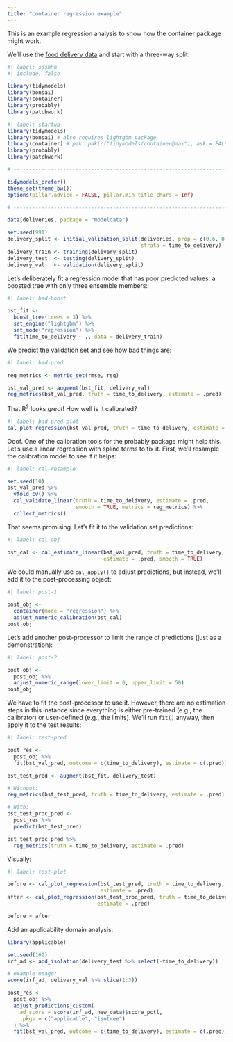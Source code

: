 ```yaml
---
title: "container regression example"
---
```


This is an example regression analysis to show how the container package might work. 

We'll use the [food delivery data](https://aml4td.org/chapters/whole-game.html) and start with a three-way split:

```r
#| label: ssshhh
#| include: false

library(tidymodels)
library(bonsai) 
library(container)
library(probably)
library(patchwork)
```
```r
#| label: startup
library(tidymodels)
library(bonsai) # also requires lightgbm package
library(container) # pak::pak(c("tidymodels/container@max"), ask = FALSE)
library(probably)
library(patchwork)

# ------------------------------------------------------------------------------

tidymodels_prefer()
theme_set(theme_bw())
options(pillar.advice = FALSE, pillar.min_title_chars = Inf)

# ------------------------------------------------------------------------------

data(deliveries, package = "modeldata")

set.seed(991)
delivery_split <- initial_validation_split(deliveries, prop = c(0.6, 0.2), 
                                           strata = time_to_delivery)
delivery_train <- training(delivery_split)
delivery_test  <- testing(delivery_split)
delivery_val   <- validation(delivery_split)
```

Let's deliberately fit a regression model that has poor predicted values: a boosted tree with only three ensemble members: 

```r
#| label: bad-boost

bst_fit <-
  boost_tree(trees = 3) %>%
  set_engine("lightgbm") %>%
  set_mode("regression") %>%
  fit(time_to_delivery ~ ., data = delivery_train)
```

We predict the validation set and see how bad things are:

```r
#| label: bad-pred

reg_metrics <- metric_set(rmse, rsq)

bst_val_pred <- augment(bst_fit, delivery_val)
reg_metrics(bst_val_pred, truth = time_to_delivery, estimate = .pred)
```

That R<sup>2</sup> looks _great_! How well is it calibrated? 

```r
#| label: bad-pred-plot
cal_plot_regression(bst_val_pred, truth = time_to_delivery, estimate = .pred)
```


Ooof. One of the calibration tools for the probably package might help this. Let's use a linear regression with spline terms to fix it. First, we'll resample the calibration model to see if it helps:

```r
#| label: cal-resample

set.seed(10)
bst_val_pred %>%
  vfold_cv() %>%
  cal_validate_linear(truth = time_to_delivery, estimate = .pred, 
                      smooth = TRUE, metrics = reg_metrics) %>%
  collect_metrics()
```

That seems promising. Let's fit it to the validation set predictions:

```r
#| label: cal-obj

bst_cal <- cal_estimate_linear(bst_val_pred, truth = time_to_delivery, 
                               estimate = .pred, smooth = TRUE)
```

We could manually use `cal_apply()` to adjust predictions, but instead, we'll add it to the post-processing object:

```r
#| label: post-1

post_obj <-
  container(mode = "regression") %>%
  adjust_numeric_calibration(bst_cal) 
post_obj
```

Let's add another post-processor to limit the range of predictions (just as a demonstration):

```r
#| label: post-2

post_obj <-
  post_obj %>%
  adjust_numeric_range(lower_limit = 0, upper_limit = 50)
post_obj
```

We have to fit the post-processor to use it. However, there are no estimation steps in this instance since everything is either pre-trained (e.g., the calibrator) or user-defined (e.g., the limits). We'll run `fit()` anyway, then apply it to the test results:

```r
#| label: test-pred

post_res <- 
  post_obj %>% 
  fit(bst_val_pred, outcome = c(time_to_delivery), estimate = c(.pred))

bst_test_pred <- augment(bst_fit, delivery_test)

# Without: 
reg_metrics(bst_test_pred, truth = time_to_delivery, estimate = .pred)

# With: 
bst_test_proc_pred <- 
  post_res %>% 
  predict(bst_test_pred)

bst_test_proc_pred %>% 
  reg_metrics(truth = time_to_delivery, estimate = .pred)
```

Visually:

```r
#| label: test-plot

before <- cal_plot_regression(bst_test_pred, truth = time_to_delivery, 
                              estimate = .pred)
after <- cal_plot_regression(bst_test_proc_pred, truth = time_to_delivery, 
                             estimate = .pred)

before + after
```


Add an applicability domain analysis:

```r
library(applicable)

set.seed(162)
irf_ad <- apd_isolation(delivery_test %>% select(-time_to_delivery))

# example usage: 
score(irf_ad, delivery_val %>% slice(1:3))

post_res <-
  post_obj %>%
  adjust_predictions_custom(
    ad_score = score(irf_ad, new_data)$score_pctl,
    .pkgs = c("applicable", "isotree")
  ) %>% 
  fit(bst_val_pred, outcome = c(time_to_delivery), estimate = c(.pred))
```

